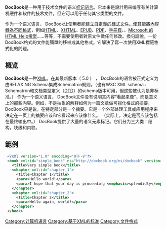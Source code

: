{{NotChineseTitle|time=2021-12-18T03:09:05+00:00}}
{{Infobox file format
| name = DocBook
| icon = 
| logo =
| extension = .dbk, .xml
| mime = application/docbook+xml
| type code = 
| uniform type = 
| magic = 
| owner = [[结构化资讯标准促进组织|OASIS]]
| genre = [[标记语言|标记语言]]
| container for = 
| contained by = 
| extended from = [[SGML|SGML]], [[XML|XML]]
| extended to = 
| free = Yes
| standard = [http://docs.oasis-open.org/docbook/docbook/v5.1/os/docbook-v5.1-os.html 5.1 (November 2016)],<br/>[http://www.oasis-open.org/docbook/specs/docbook-4.5-spec.html 4.5 (October 2006)]
}}

'''DocBook'''是一种用于技术文件的语义[[标记语言|标记语言]]。它本来是設計用來编写有关计算机硬件和软件的技术文件，但它可以用于任何其它类型的文件。 

作为一个语义语言， DocBook让使用者能[[呈現與內容分離|建立自定義的樣式文件，使其能將內容轉為不同格式]]，例如[[HTML|HTML]]、[[XHTML|XHTML]]、[[EPUB|EPUB]]、[[PDF|PDF]]、[[手冊頁|手冊頁]]、{{TSL|en|Web help|Web help}}、[[Microsoft已編譯的HTML_Help|Microsoft 的HTML Help檔案]]……等等，不需要使用者對原文件做任何修改。換句話說，一份DocBook格式的文件能簡單的移植成其他格式。它解決了寫一次使用XML標籤格式化的問題。

== 概览 ==
'''DocBook'''是一种[[XML|XML]]。在其最新版本（ 5.0 ） ， DocBook的语言被正式定义为由RELAX NG Schema集成Schematron规则。（也有W3C XML schema+ Schematron和文档类型定义（[[DTD|DTD]]）的schema版本可用，但这些被认为是非标准。） 
作为一个语义语言， DocBook文件没有说明其内容“看起来像”，而是意义上的那些内容。例如，不是抽象的解释如何为一篇文章做可视化格式的摘要， DocBook只是说，在特定部分是一个摘要。它是一个外部处理工具或应用程序来决定在一页上的摘要应该和它看起来应该像什么。 （实际上，决定是否应该包括在最终输出中。） 
DocBook提供了大量的语义元素标记。它们分为三大类：结构，块级和内联。

== 範例 ==
<syntaxhighlight lang="xml">
 <?xml version="1.0" encoding="UTF-8"?>
 <book xml:id="simple_book" ns="http://docbook.org/ns/docbook" version="5.0">
   <title>Very simple book</title>
   <chapter xml:id="chapter_1">
     <title>Chapter 1</title>
     <para>Hello world!</para>
     <para>I hope that your day is proceeding <emphasis>splendidly</emphasis>!</para>
   </chapter>
   <chapter xml:id="chapter_2">
     <title>Chapter 2</title>
     <para>Hello again, world!</para>
   </chapter>
 </book>
</syntaxhighlight>

{{OASIS 標準}}
{{Document markup languages}}
{{Authority control}}
{{Compu-lang-stub}}

[[Category:计算机语言|Category:计算机语言]]
[[Category:基于XML的标准|Category:基于XML的标准]]
[[Category:文件格式|Category:文件格式]]